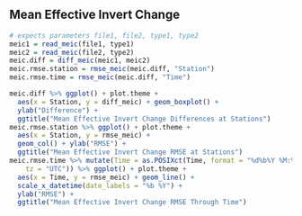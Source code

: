 
## Mean Effective Invert Change

```r
# expects parameters file1, file2, type1, type2
meic1 = read_meic(file1, type1)
meic2 = read_meic(file2, type2)
meic.diff = diff_meic(meic1, meic2)
meic.rmse.station = rmse_meic(meic.diff, "Station")
meic.rmse.time = rmse_meic(meic.diff, "Time")

meic.diff %>% ggplot() + plot.theme +
  aes(x = Station, y = diff_meic) + geom_boxplot() +
  ylab("Difference") +
  ggtitle("Mean Effective Invert Change Differences at Stations")
meic.rmse.station %>% ggplot() + plot.theme +
  aes(x = Station, y = rmse_meic) +
  geom_col() + ylab("RMSE") +
  ggtitle("Mean Effective Invert Change RMSE at Stations")
meic.rmse.time %>% mutate(Time = as.POSIXct(Time, format = "%d%b%Y %M:%S",
    tz = "UTC")) %>% ggplot() + plot.theme +
  aes(x = Time, y = rmse_meic) + geom_line() +
  scale_x_datetime(date_labels = "%b %Y") + 
  ylab("RMSE") +
  ggtitle("Mean Effective Invert Change RMSE Through Time")
```
